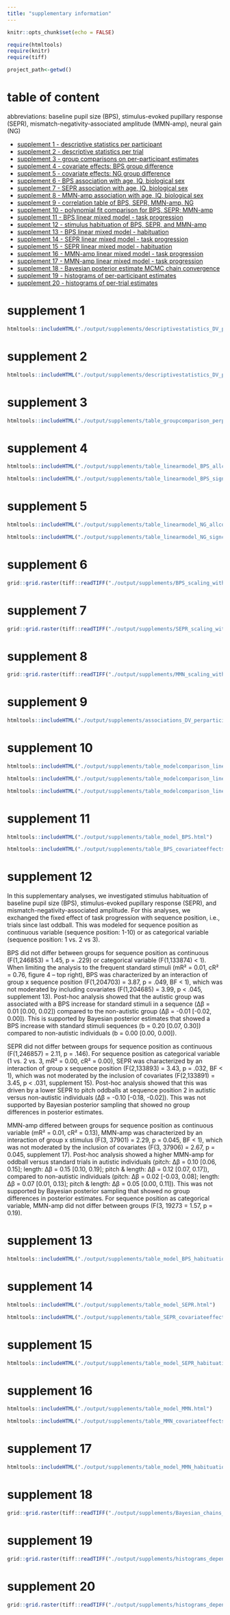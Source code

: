 ```yaml
---
title: "supplementary information"
---
```


```r
knitr::opts_chunk$set(echo = FALSE)

require(htmltools)
require(knitr)
require(tiff)

project_path<-getwd()

```

# table of content

abbreviations: baseline pupil size (BPS), stimulus-evoked pupillary response (SEPR), mismatch-negativity-associated amplitude (MMN-amp), neural gain (NG)

-   [supplement 1 - descriptive statistics per participant][supplement 1]
-   [supplement 2 - descriptive statistics per trial][supplement 2]
-   [supplement 3 - group comparisons on per-participant estimates][supplement 3]
-   [supplement 4 - covariate effects: BPS group difference][supplement 4]
-   [supplement 5 - covariate effects: NG group difference][supplement 5]
-   [supplement 6 - BPS association with age, IQ, biological sex][supplement 6]
-   [supplement 7 - SEPR association with age, IQ, biological sex][supplement 7]
-   [supplement 8 - MMN-amp association with age, IQ, biological sex][supplement 8]
-   [supplement 9 - correlation table of BPS, SEPR, MMN-amp, NG][supplement 9]
-   [supplement 10 - polynomial fit comparison for BPS, SEPR; MMN-amp][supplement 10]
-   [supplement 11 - BPS linear mixed model - task progression][supplement 11]
-   [supplement 12 - stimulus habituation of BPS, SEPR, and MMN-amp][supplement 12]
-   [supplement 13 - BPS linear mixed model - habituation][supplement 13]
-   [supplement 14 - SEPR linear mixed model - task progression][supplement 14]
-   [supplement 15 - SEPR linear mixed model - habituation][supplement 15]
-   [supplement 16 - MMN-amp linear mixed model - task progression][supplement 16]
-   [supplement 17 - MMN-amp linear mixed model - task progression][supplement 17]
-   [supplement 18 - Bayesian posterior estimate MCMC chain convergence][supplement 18]
-   [supplement 19 - histograms of per-participant estimates][supplement 19]
-   [supplement 20 - histograms of per-trial estimates][supplement 20]


# supplement 1

```r

htmltools::includeHTML("./output/supplements/descriptivestatistics_DV_perparticipant.html")

```

# supplement 2

```r

htmltools::includeHTML("./output/supplements/descriptivestatistics_DV_pertrial.html")

```

# supplement 3 

```r

htmltools::includeHTML("./output/supplements/table_groupcomparison_perparticipant.html")

```

# supplement 4 

```r

htmltools::includeHTML("./output/supplements/table_linearmodel_BPS_allcovariates.html")

htmltools::includeHTML("./output/supplements/table_linearmodel_BPS_signcovariates.html")


```

# supplement 5 

```r

htmltools::includeHTML("./output/supplements/table_linearmodel_NG_allcovariates.html")

htmltools::includeHTML("./output/supplements/table_linearmodel_NG_signcovariates.html")


```

# supplement 6

```r

grid::grid.raster(tiff::readTIFF("./output/supplements/BPS_scaling_withdemographics_between_groups.tiff") )

```

# supplement 7

```r

grid::grid.raster(tiff::readTIFF("./output/supplements/SEPR_scaling_withdemographics_between_groups.tiff") )

```

# supplement 8

```r

grid::grid.raster(tiff::readTIFF("./output/supplements/MMN_scaling_withdemographics_between_groups.tiff") )

```

# supplement 9 

```r

htmltools::includeHTML("./output/supplements/associations_DV_perparticipant.html")


```

# supplement 10 

```r

htmltools::includeHTML("./output/supplements/table_modelcomparison_linearity_BPS.html")

htmltools::includeHTML("./output/supplements/table_modelcomparison_linearity_SEPR.html")

htmltools::includeHTML("./output/supplements/table_modelcomparison_linearity_MMN.html")

```

# supplement 11 

```r

htmltools::includeHTML("./output/supplements/table_model_BPS.html")

htmltools::includeHTML("./output/supplements/table_BPS_covariateeffects.html")

```

# supplement 12

In this supplementary analyses, we investigated stimulus habituation of baseline pupil size (BPS), stimulus-evoked pupillary response (SEPR), and mismatch-negativity-associated amplitude. For this analyses, we exchanged the fixed effect of task progression with sequence position, i.e., trials since last oddball. This was modeled for sequence position as continuous variable (sequence position: 1-10) or as categorical variable (sequence position: 1 vs. 2 vs 3).

BPS did not differ between groups for sequence position as continuous (F(1,246853) = 1.45, p = .229) or categorical variable (F(1,133874) < 1). When limiting the analysis to the frequent standard stimuli (mR² = 0.01, cR² = 0.76, figure 4 – top right), BPS was characterized by an interaction of group x sequence position (F(1,204703) = 3.87, p = .049, BF < 1), which was not moderated by including covariates (F(1,204685) = 3.99, p < .045, supplement 13). Post-hoc analysis showed that the autistic group was associated with a BPS increase for standard stimuli in a sequence (Δβ = 0.01 [0.00, 0.02]) compared to the non-autistic group (Δβ = -0.01 [-0.02, 0.00]). This is supported by Bayesian posterior estimates that showed a BPS increase with standard stimuli sequences (b = 0.20 [0.07, 0.30]) compared to non-autistic individuals (b = 0.00 [0.00, 0.00]).

SEPR did not differ between groups for sequence position as continuous (F(1,246857) = 2.11, p = .146). For sequence position as categorical variable (1 vs. 2 vs. 3, mR² = 0.00, cR² = 0.00), SEPR was characterized by an interaction of group x sequence position (F(2,133893) = 3.43, p = .032, BF < 1), which was not moderated by the inclusion of covariates (F(2,133891) = 3.45, p < .031, supplement 15). Post-hoc analysis showed that this was driven by a lower SEPR to pitch oddballs at sequence position 2 in autistic versus non-autistic individuals (Δβ = -0.10 [-0.18, -0.02]). This was not supported by Bayesian posterior sampling that showed no group differences in posterior estimates.

MMN-amp differed between groups for sequence position as continuous variable (mR² = 0.01, cR² = 0.13), MMN-amp was characterized by an interaction of group x stimulus (F(3, 37901) = 2.29, p = 0.045, BF < 1), which was not moderated by the inclusion of covariates (F(3, 37906) = 2.67, p = 0.045, supplement 17). Post-hoc analysis showed a higher MMN-amp for oddball versus standard trials in autistic individuals (pitch: Δβ = 0.10 [0.06, 0.15]; length: Δβ = 0.15 [0.10, 0.19]; pitch & length: Δβ = 0.12 [0.07, 0.17]), compared to non-autistic individuals (pitch: Δβ = 0.02 [-0.03, 0.08]; length: Δβ = 0.07 [0.01, 0.13]; pitch & length: Δβ = 0.05 [0.00, 0.11]). This was not supported by Bayesian posterior sampling that showed no group differences in posterior estimates. For sequence position as categorical variable, MMN-amp did not differ between groups (F(3, 19273 = 1.57, p = 0.19).

# supplement 13 

```r

htmltools::includeHTML("./output/supplements/table_model_BPS_habituation.html")

```

# supplement 14 

```r

htmltools::includeHTML("./output/supplements/table_model_SEPR.html")

htmltools::includeHTML("./output/supplements/table_SEPR_covariateeffects.html")

```

# supplement 15 

```r

htmltools::includeHTML("./output/supplements/table_model_SEPR_habituation.html")

```

# supplement 16 

```r

htmltools::includeHTML("./output/supplements/table_model_MMN.html")

htmltools::includeHTML("./output/supplements/table_MMN_covariateeffects.html")

```

# supplement 17 


```r

htmltools::includeHTML("./output/supplements/table_model_MMN_habituation.html")

```

# supplement 18

```r

grid::grid.raster(tiff::readTIFF("./output/supplements/Bayesian_chains_convergence.tiff"))

```

# supplement 19

```r

grid::grid.raster(tiff::readTIFF("./output/supplements/histograms_dependentvariables_perparticipant.tiff") )

```

# supplement 20

```r

grid::grid.raster(tiff::readTIFF("./output/supplements/histograms_dependentvariables_pertrial.tiff") )


```

